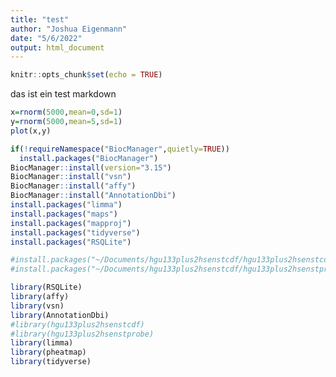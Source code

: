```yaml
---
title: "test"
author: "Joshua Eigenmann"
date: "5/6/2022"
output: html_document
---
```


```r
knitr::opts_chunk$set(echo = TRUE)
```

das ist ein test markdown

```r
x=rnorm(5000,mean=0,sd=1)
y=rnorm(5000,mean=5,sd=1)
plot(x,y)
```

```r
if(!requireNamespace("BiocManager",quietly=TRUE))
  install.packages("BiocManager")
BiocManager::install(version="3.15")
BiocManager::install("vsn")
BiocManager::install("affy")
BiocManager::install("AnnotationDbi")
install.packages("limma")
install.packages("maps")
install.packages("mapproj")
install.packages("tidyverse")
install.packages("RSQLite")
```

```r
#install.packages("~/Documents/hgu133plus2hsenstcdf/hgu133plus2hsenstcdf_14.1.0.tar", repos = NULL, type = "source")
#install.packages("~/Documents/hgu133plus2hsenstcdf/hgu133plus2hsenstprobs_14.1.0.tar", repos = NULL, type = "source")

library(RSQLite)
library(affy)
library(vsn)
library(AnnotationDbi)
#library(hgu133plus2hsenstcdf)
#library(hgu133plus2hsenstprobe)
library(limma)
library(pheatmap)
library(tidyverse)
 
```


